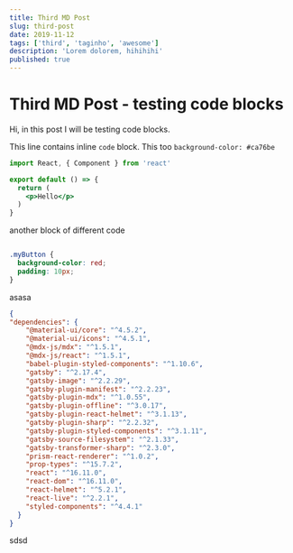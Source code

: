 ```yaml
---
title: Third MD Post
slug: third-post
date: 2019-11-12
tags: ['third', 'taginho', 'awesome']
description: 'Lorem dolorem, hihihihi'
published: true
---
```




# Third MD Post - testing code blocks

Hi, in this post I will be testing code blocks.

This line contains inline `code` block.
This too `background-color: #ca76be`

```jsx
import React, { Component } from 'react'

export default () => {
  return (
    <p>Hello</p>
  )
}

```

another block of different code

```css

.myButton {
  background-color: red;
  padding: 10px;  
}

```

asasa

```json
{
"dependencies": {
    "@material-ui/core": "^4.5.2",
    "@material-ui/icons": "^4.5.1",
    "@mdx-js/mdx": "^1.5.1",
    "@mdx-js/react": "^1.5.1",
    "babel-plugin-styled-components": "^1.10.6",
    "gatsby": "^2.17.4",
    "gatsby-image": "^2.2.29",
    "gatsby-plugin-manifest": "^2.2.23",
    "gatsby-plugin-mdx": "^1.0.55",
    "gatsby-plugin-offline": "^3.0.17",
    "gatsby-plugin-react-helmet": "^3.1.13",
    "gatsby-plugin-sharp": "^2.2.32",
    "gatsby-plugin-styled-components": "^3.1.11",
    "gatsby-source-filesystem": "^2.1.33",
    "gatsby-transformer-sharp": "^2.3.0",
    "prism-react-renderer": "^1.0.2",
    "prop-types": "^15.7.2",
    "react": "^16.11.0",
    "react-dom": "^16.11.0",
    "react-helmet": "^5.2.1",
    "react-live": "^2.2.1",
    "styled-components": "^4.4.1"
  }
}
```


sdsd